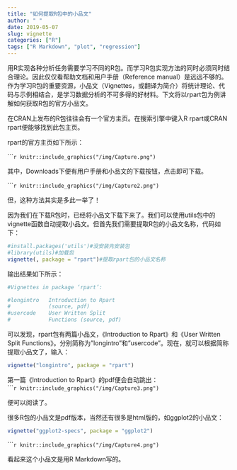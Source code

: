 ```yaml
---
title: "如何提取R包中的小品文"
author: " "
date: 2019-05-07
slug: vignette
categories: ["R"]
tags: ["R Markdown", "plot", "regression"]
---
```


用R实现各种分析任务需要学习不同的R包。而学习R包实现方法的同时必须同时结合理论。因此仅仅看帮助文档和用户手册（Reference manual）是远远不够的。作为学习R包的重要资源，小品文（Vignettes，或翻译为简介）将统计理论、代码与示例相结合，是学习数据分析的不可多得的好材料。下文将以rpart包为例讲解如何获取R包的官方小品文。  

在CRAN上发布的R包往往会有一个官方主页。在搜索引擎中键入R rpart或CRAN rpart便能够找到此包主页。 

rpart的官方主页如下所示：  

``````r
knitr::include_graphics("/img/Capture.png")
```


其中，Downloads下便有用户手册和小品文的下载按钮，点击即可下载。  

``````r
knitr::include_graphics("/img/Capture2.png")
```


但，这种方法其实是多此一举了！

因为我们在下载R包时，已经将小品文下载下来了。我们可以使用utils包中的vignette函数自动提取小品文。但首先我们需要提取R包的小品文名称，代码如下：  

```r
#install.packages('utils')#没安装先安装包
#library(utils)#加载包
vignette(, package = "rpart")#提取rpart包的小品文名称

```

输出结果如下所示：  


```r
#Vignettes in package ‘rpart’:

#longintro   Introduction to Rpart 
#            (source, pdf)
#usercode    User Written Split
#            Functions (source, pdf)
```

可以发现，rpart包有两篇小品文，《Introduction to Rpart》和《User Written Split Functions》。分别简称为"longintro"和"usercode"。现在，就可以根据简称提取小品文了，输入：

```r
vignette("longintro", package = "rpart")
```

第一篇《Introduction to Rpart》的pdf便会自动跳出：  
``````r
knitr::include_graphics("/img/Capture3.png")
```


便可以阅读了。

很多R包的小品文是pdf版本，当然还有很多是html版的，如ggplot2的小品文：  


```r
vignette("ggplot2-specs", package = "ggplot2")
```
  
``````r
knitr::include_graphics("/img/Capture4.png")
```

看起来这个小品文是用R Markdown写的。







